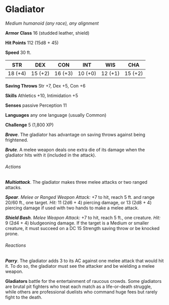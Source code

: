 # Gladiator
*Medium humanoid (any race), any alignment*

**Armor Class** 16 (studded leather, shield)

**Hit Points** 112 (15d8 + 45)

**Speed** 30 ft.

| STR     | DEX     | CON     | INT     | WIS     | CHA     |
|---------|---------|---------|---------|---------|---------|
| 18 (+4) | 15 (+2) | 16 (+3) | 10 (+0) | 12 (+1) | 15 (+2) |

**Saving Throws** Str +7, Dex +5, Con +6

**Skills** Athletics +10, Intimidation +5

**Senses** passive Perception 11

**Languages** any one language (usually Common)

**Challenge** 5 (1,800 XP)

***Brave***. The gladiator has advantage on saving throws against being frightened.

***Brute***. A melee weapon deals one extra die of its damage when the gladiator hits with it (included in the attack).

###### Actions

***Multiattack***. The gladiator makes three melee attacks or two ranged attacks.

***Spear***. *Melee or Ranged Weapon Attack:* +7 to hit, reach 5 ft. and range 20/60 ft., one target. *Hit:* 11 (2d6 + 4) piercing damage, or 13 (2d8 + 4) piercing damage if used with two hands to make a melee attack.

***Shield Bash***. *Melee Weapon Attack:* +7 to hit, reach 5 ft., one creature. *Hit:* 9 (2d4 + 4) bludgeoning damage. If the target is a Medium or smaller creature, it must succeed on a DC 15 Strength saving throw or be knocked prone.

###### Reactions

***Parry***. The gladiator adds 3 to its AC against one melee attack that would hit it. To do so, the gladiator must see the attacker and be wielding a melee weapon.

**Gladiators** battle for the entertainment of raucous crowds. Some gladiators are brutal pit fighters who treat each match as a life-or-death struggle, while others are professional duelists who command huge fees but rarely fight to the death.
